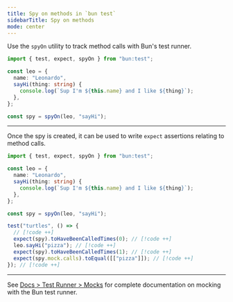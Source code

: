---
title: Spy on methods in `bun test`
sidebarTitle: Spy on methods
mode: center
---

Use the `spyOn` utility to track method calls with Bun's test runner.

```ts
import { test, expect, spyOn } from "bun:test";

const leo = {
  name: "Leonardo",
  sayHi(thing: string) {
    console.log(`Sup I'm ${this.name} and I like ${thing}`);
  },
};

const spy = spyOn(leo, "sayHi");
```

---

Once the spy is created, it can be used to write `expect` assertions relating to method calls.

```ts
import { test, expect, spyOn } from "bun:test";

const leo = {
  name: "Leonardo",
  sayHi(thing: string) {
    console.log(`Sup I'm ${this.name} and I like ${thing}`);
  },
};

const spy = spyOn(leo, "sayHi");

test("turtles", () => {
  // [!code ++]
  expect(spy).toHaveBeenCalledTimes(0); // [!code ++]
  leo.sayHi("pizza"); // [!code ++]
  expect(spy).toHaveBeenCalledTimes(1); // [!code ++]
  expect(spy.mock.calls).toEqual([["pizza"]]); // [!code ++]
}); // [!code ++]
```

---

See [Docs > Test Runner > Mocks](https://bun.sh/docs/test/mocks) for complete documentation on mocking with the Bun test runner.

